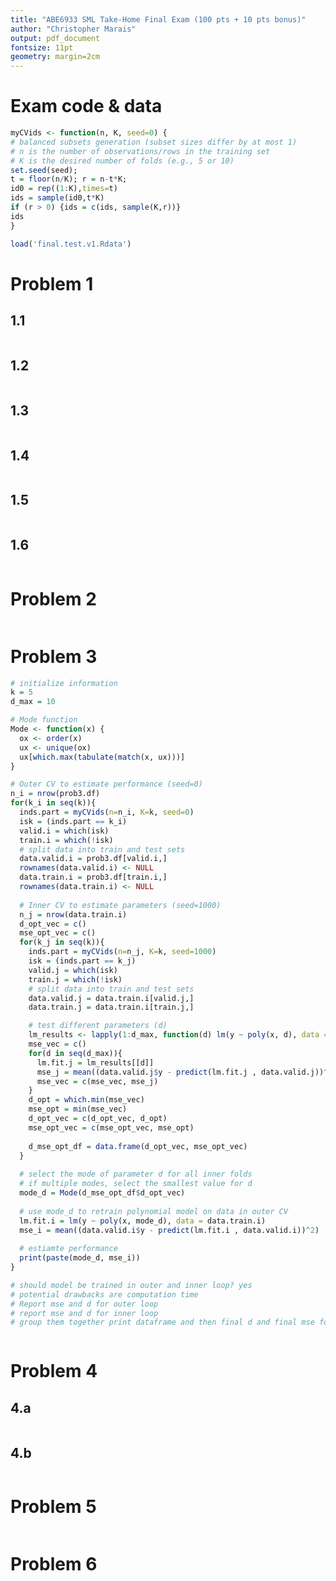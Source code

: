 ```yaml
---
title: "ABE6933 SML Take-Home Final Exam (100 pts + 10 pts bonus)"
author: "Christopher Marais"
output: pdf_document
fontsize: 11pt
geometry: margin=2cm
---
```

# Exam code & data
```R
myCVids <- function(n, K, seed=0) {
# balanced subsets generation (subset sizes differ by at most 1)
# n is the number of observations/rows in the training set
# K is the desired number of folds (e.g., 5 or 10)
set.seed(seed);
t = floor(n/K); r = n-t*K;
id0 = rep((1:K),times=t)
ids = sample(id0,t*K)
if (r > 0) {ids = c(ids, sample(K,r))}
ids
}

load('final.test.v1.Rdata')
```


# Problem 1
## 1.1
```R

```

## 1.2
```R

```

## 1.3
```R

```

## 1.4
```R

```

## 1.5
```R

```

## 1.6
```R

```

# Problem 2
```R

```

# Problem 3
```R
# initialize information
k = 5
d_max = 10

# Mode function
Mode <- function(x) {
  ox <- order(x)
  ux <- unique(ox)
  ux[which.max(tabulate(match(x, ux)))]
}

# Outer CV to estimate performance (seed=0)
n_i = nrow(prob3.df)
for(k_i in seq(k)){
  inds.part = myCVids(n=n_i, K=k, seed=0)
  isk = (inds.part == k_i)
  valid.i = which(isk)
  train.i = which(!isk)
  # split data into train and test sets
  data.valid.i = prob3.df[valid.i,]
  rownames(data.valid.i) <- NULL
  data.train.i = prob3.df[train.i,]
  rownames(data.train.i) <- NULL
  
  # Inner CV to estimate parameters (seed=1000)
  n_j = nrow(data.train.i)
  d_opt_vec = c()
  mse_opt_vec = c()
  for(k_j in seq(k)){
    inds.part = myCVids(n=n_j, K=k, seed=1000)
    isk = (inds.part == k_j)
    valid.j = which(isk)
    train.j = which(!isk)
    # split data into train and test sets
    data.valid.j = data.train.i[valid.j,]
    data.train.j = data.train.i[train.j,]

    # test different parameters (d)
    lm_results <- lapply(1:d_max, function(d) lm(y ~ poly(x, d), data = data.train.j))
    mse_vec = c()
    for(d in seq(d_max)){
      lm.fit.j = lm_results[[d]]
      mse_j = mean((data.valid.j$y - predict(lm.fit.j , data.valid.j))^2)
      mse_vec = c(mse_vec, mse_j)
    }
    d_opt = which.min(mse_vec)
    mse_opt = min(mse_vec)
    d_opt_vec = c(d_opt_vec, d_opt)
    mse_opt_vec = c(mse_opt_vec, mse_opt)
    
    d_mse_opt_df = data.frame(d_opt_vec, mse_opt_vec)
  }
  
  # select the mode of parameter d for all inner folds
  # if multiple modes, select the smallest value for d
  mode_d = Mode(d_mse_opt_df$d_opt_vec)
  
  # use mode_d to retrain polynomial model on data in outer CV
  lm.fit.i = lm(y ~ poly(x, mode_d), data = data.train.i)
  mse_i = mean((data.valid.i$y - predict(lm.fit.i , data.valid.i))^2)
  
  # estiamte performance
  print(paste(mode_d, mse_i))
}

# should model be trained in outer and inner loop? yes
# potential drawbacks are computation time
# Report mse and d for outer loop
# report mse and d for inner loop
# group them together print dataframe and then final d and final mse for each outer loop
```

```R

```

# Problem 4
## 4.a
```R


```

## 4.b
```R

```

# Problem 5
```R

```

# Problem 6
```R

```
